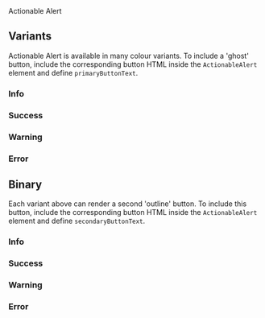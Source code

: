 
<Meta of={ActionableAlert} />
<Title>Components/ActionableAlert</Title>
<Subtitle>Actionable Alert</Subtitle>

<Primary />
<Controls />

## Variants

Actionable Alert is available in many colour variants. To include a 'ghost' button, include the corresponding button HTML inside the `ActionableAlert` element and define `primaryButtonText`.

### Info

<Canvas of={ActionableAlert.InfoOneButton} />

### Success

<Canvas of={ActionableAlert.SuccessOneButton} />

### Warning

<Canvas of={ActionableAlert.WarningOneButton} />

### Error

<Canvas of={ActionableAlert.ErrorOneButton} />

## Binary

Each variant above can render a second 'outline' button. To include this button, include the corresponding button HTML inside the `ActionableAlert` element and define `secondaryButtonText`.

### Info

<Canvas of={ActionableAlert.InfoTwoButtons} />

### Success

<Canvas of={ActionableAlert.SuccessTwoButtons} />

### Warning

<Canvas of={ActionableAlert.WarningTwoButtons} />

### Error

<Canvas of={ActionableAlert.ErrorTwoButtons} />
